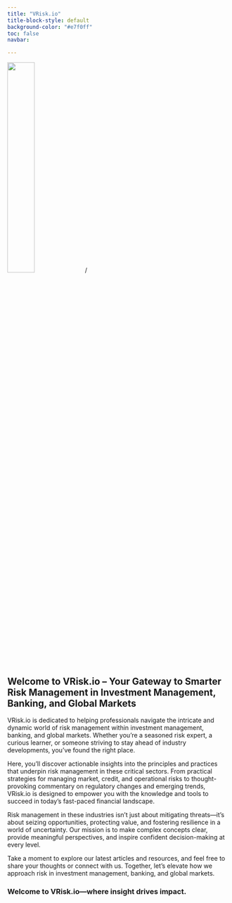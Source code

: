 ```yaml
---
title: "VRisk.io"
title-block-style: default
background-color: "#e7f0ff"
toc: false
navbar:

---
```


![](img/logo.png){width=35% style="justify: left;"}/


## **Welcome to VRisk.io – Your Gateway to Smarter Risk Management in Investment Management, Banking, and Global Markets**

VRisk.io is dedicated to helping professionals navigate the intricate and dynamic world of risk management within investment management, banking, and global markets. Whether you’re a seasoned risk expert, a curious learner, or someone striving to stay ahead of industry developments, you’ve found the right place.

Here, you'll discover actionable insights into the principles and practices that underpin risk management in these critical sectors. From practical strategies for managing market, credit, and operational risks to thought-provoking commentary on regulatory changes and emerging trends, VRisk.io is designed to empower you with the knowledge and tools to succeed in today’s fast-paced financial landscape.

Risk management in these industries isn’t just about mitigating threats—it’s about seizing opportunities, protecting value, and fostering resilience in a world of uncertainty. Our mission is to make complex concepts clear, provide meaningful perspectives, and inspire confident decision-making at every level.

Take a moment to explore our latest articles and resources, and feel free to share your thoughts or connect with us. Together, let’s elevate how we approach risk in investment management, banking, and global markets.

### Welcome to VRisk.io—where insight drives impact.
